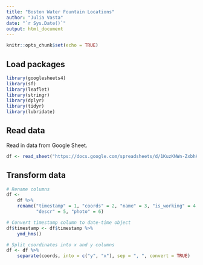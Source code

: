 ```yaml
---
title: "Boston Water Fountain Locations"
author: "Julia Vasta"
date: "`r Sys.Date()`"
output: html_document
---
```


```r
knitr::opts_chunk$set(echo = TRUE)
```

## Load packages

```r
library(googlesheets4)
library(sf)
library(leaflet)
library(stringr)
library(dplyr)
library(tidyr)
library(lubridate)
```

## Read data

Read in data from Google Sheet.

```r
df <- read_sheet("https://docs.google.com/spreadsheets/d/1KuzKNWn-ZxbhKwkdaj1CnzyqsKN6Pxm1HxoNpTqErhM/edit?resourcekey=&gid=729659319#gid=729659319")
```

## Transform data

```r
# Rename columns
df <- 
    df %>%
    rename("timestamp" = 1, "coords" = 2, "name" = 3, "is_working" = 4,
           "descr" = 5, "photo" = 6)

# Convert timestamp column to date-time object
df$timestamp <- df$timestamp %>%
    ymd_hms()

# Split coordinates into x and y columns
df <- df %>%
    separate(coords, into = c("y", "x"), sep = ", ", convert = TRUE)
```


